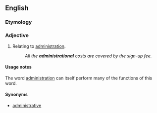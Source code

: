 ==English==

===Etymology===
{{suffix|administration|al}}

===Adjective===
{{en-adj|-}}

# {{nonstandard}} Relating to [[administration]].
#: ''All the '''administrational''' costs are covered by the sign-up fee.''

====Usage notes====
The word [[administration]] can itself perform many of the functions of this word.

====Synonyms====
* [[administrative]]
